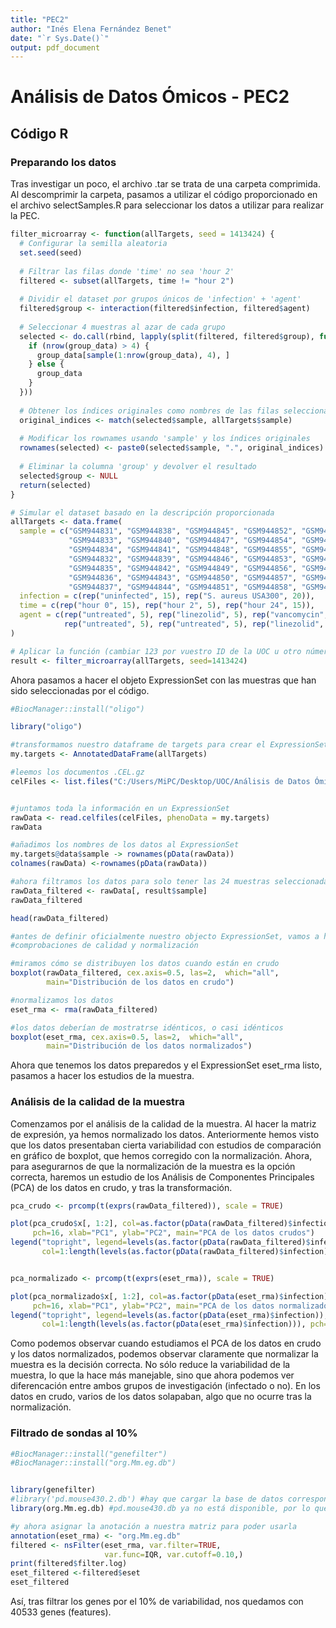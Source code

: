 ```yaml
---
title: "PEC2"
author: "Inés Elena Fernández Benet"
date: "`r Sys.Date()`"
output: pdf_document
---
```


# Análisis de Datos Ómicos - PEC2


## Código R

### Preparando los datos

Tras investigar un poco, el archivo .tar se trata de una carpeta comprimida. Al descomprimir la carpeta, pasamos a utilizar el código proporcionado en el archivo selectSamples.R para seleccionar los datos a utilizar para realizar la PEC.

```r
filter_microarray <- function(allTargets, seed = 1413424) {
  # Configurar la semilla aleatoria
  set.seed(seed)
  
  # Filtrar las filas donde 'time' no sea 'hour 2'
  filtered <- subset(allTargets, time != "hour 2")
  
  # Dividir el dataset por grupos únicos de 'infection' + 'agent'
  filtered$group <- interaction(filtered$infection, filtered$agent)
  
  # Seleccionar 4 muestras al azar de cada grupo
  selected <- do.call(rbind, lapply(split(filtered, filtered$group), function(group_data) {
    if (nrow(group_data) > 4) {
      group_data[sample(1:nrow(group_data), 4), ]
    } else {
      group_data
    }
  }))
  
  # Obtener los índices originales como nombres de las filas seleccionadas
  original_indices <- match(selected$sample, allTargets$sample)
  
  # Modificar los rownames usando 'sample' y los índices originales
  rownames(selected) <- paste0(selected$sample, ".", original_indices)
  
  # Eliminar la columna 'group' y devolver el resultado
  selected$group <- NULL
  return(selected)
}

```

```r
# Simular el dataset basado en la descripción proporcionada
allTargets <- data.frame(
  sample = c("GSM944831", "GSM944838", "GSM944845", "GSM944852", "GSM944859",
             "GSM944833", "GSM944840", "GSM944847", "GSM944854", "GSM944861",
             "GSM944834", "GSM944841", "GSM944848", "GSM944855", "GSM944862",
             "GSM944832", "GSM944839", "GSM944846", "GSM944853", "GSM944860",
             "GSM944835", "GSM944842", "GSM944849", "GSM944856", "GSM944863",
             "GSM944836", "GSM944843", "GSM944850", "GSM944857", "GSM944864",
             "GSM944837", "GSM944844", "GSM944851", "GSM944858", "GSM944865"),
  infection = c(rep("uninfected", 15), rep("S. aureus USA300", 20)),
  time = c(rep("hour 0", 15), rep("hour 2", 5), rep("hour 24", 15)),
  agent = c(rep("untreated", 5), rep("linezolid", 5), rep("vancomycin", 5),
            rep("untreated", 5), rep("untreated", 5), rep("linezolid", 5), rep("vancomycin", 5))
)

# Aplicar la función (cambiar 123 por vuestro ID de la UOC u otro número que podáis escribir en el documento)
result <- filter_microarray(allTargets, seed=1413424)

```


Ahora pasamos a hacer el objeto ExpressionSet con las muestras que han sido seleccionadas por el código.

```r
#BiocManager::install("oligo")

library("oligo")

#transformamos nuestro dataframe de targets para crear el ExpressionSet
my.targets <- AnnotatedDataFrame(allTargets)

#leemos los documentos .CEL.gz
celFiles <- list.files("C:/Users/MiPC/Desktop/UOC/Análisis de Datos Ómicos/PEC2/Fernandez-Benet-Ines-PEC2/GSE38531", pattern = "\\.CEL.gz$", full.names = TRUE)


#juntamos toda la información en un ExpressionSet
rawData <- read.celfiles(celFiles, phenoData = my.targets)
rawData

#añadimos los nombres de los datos al ExpressionSet
my.targets@data$sample -> rownames(pData(rawData))
colnames(rawData) <-rownames(pData(rawData)) 

#ahora filtramos los datos para solo tener las 24 muestras seleccionadas
rawData_filtered <- rawData[, result$sample]
rawData_filtered

head(rawData_filtered)

#antes de definir oficialmente nuestro objecto ExpressionSet, vamos a hacer unas 
#comprobaciones de calidad y normalización

#miramos cómo se distribuyen los datos cuando están en crudo
boxplot(rawData_filtered, cex.axis=0.5, las=2,  which="all", 
        main="Distribución de los datos en crudo")

#normalizamos los datos
eset_rma <- rma(rawData_filtered)

#los datos deberían de mostratrse idénticos, o casi idénticos
boxplot(eset_rma, cex.axis=0.5, las=2,  which="all", 
        main="Distribución de los datos normalizados")


```


Ahora que tenemos los datos preparedos y el ExpressionSet eset_rma listo, pasamos a hacer los estudios de la muestra. 

### Análisis de la calidad de la muestra

Comenzamos por el análisis de la calidad de la muestra. Al hacer la matriz de expresión, ya hemos normalizado los datos. Anteriormente hemos visto que los datos presentaban cierta variabilidad con estudios de comparación en gráfico de boxplot, que hemos corregido con la normalización. Ahora, para asegurarnos de que la normalización de la muestra es la opción correcta, haremos un estudio de los Análisis de Componentes Principales (PCA) de los datos en crudo, y tras la transformación.

```r

pca_crudo <- prcomp(t(exprs(rawData_filtered)), scale = TRUE)

plot(pca_crudo$x[, 1:2], col=as.factor(pData(rawData_filtered)$infection), 
     pch=16, xlab="PC1", ylab="PC2", main="PCA de los datos crudos")
legend("topright", legend=levels(as.factor(pData(rawData_filtered)$infection)), 
       col=1:length(levels(as.factor(pData(rawData_filtered)$infection))), pch=16)


pca_normalizado <- prcomp(t(exprs(eset_rma)), scale = TRUE)

plot(pca_normalizado$x[, 1:2], col=as.factor(pData(eset_rma)$infection), 
     pch=16, xlab="PC1", ylab="PC2", main="PCA de los datos normalizados")
legend("topright", legend=levels(as.factor(pData(eset_rma)$infection)), 
       col=1:length(levels(as.factor(pData(eset_rma)$infection))), pch=16)
```



Como podemos observar cuando estudiamos el PCA de los datos en crudo y los datos normalizados, podemos observar claramente que normalizar la muestra es la decisión correcta. No sólo reduce la variabilidad de la muestra, lo que la hace más manejable, sino que ahora podemos ver diferencación entre ambos grupos de investigación (infectado o no). En los datos en crudo, varios de los datos solapaban, algo que no ocurre tras la normalización.

### Filtrado de sondas al 10%



```r
#BiocManager::install("genefilter")
#BiocManager::install("org.Mm.eg.db")


library(genefilter)
#library('pd.mouse430.2.db') #hay que cargar la base de datos correspondiente
library(org.Mm.eg.db) #pd.mouse430.db ya no está disponible, por lo que tenemos que usar org.Mm.eg.db

#y ahora asignar la anotación a nuestra matriz para poder usarla
annotation(eset_rma) <- "org.Mm.eg.db"
filtered <- nsFilter(eset_rma, var.filter=TRUE, 
                     var.func=IQR, var.cutoff=0.10,)
print(filtered$filter.log)
eset_filtered <-filtered$eset
eset_filtered

```

Así, tras filtrar los genes por el 10% de variabilidad, nos quedamos con 40533 genes (features).








